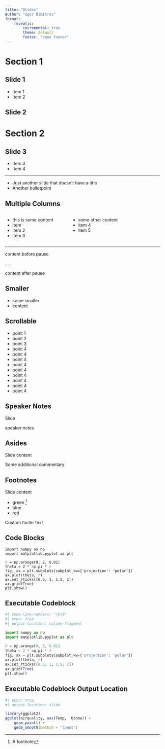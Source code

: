 ```yaml
---
title: "Slides"
author: "Igor Dimitrov"
format: 
    revealjs:
        incremental: true
        theme: default
        footer: "some footer"
---
```


# Section 1

## Slide 1

- Item 1
- Item 2

## Slide 2

# Section 2

## Slide 3

::: {.nonincremental}

- Item 3
- Item 4

:::

---

- Just another slide that doesn't have a title
- Another bulletpoint 

## Multiple Columns 

::::: {.columns}

:::: {.column width="40%"}
::: {.nonincremental}
- this is some content
- item
- item 2
- item 3
:::
::::

:::: {.column width="60%"}
::: {.nonincremental}
- some other content
- item 4
- item 5
::: 
::::

:::: 

---

content before pause

. . .

content after pause 

## Smaller {.smaller}

* some smaller
* content

## Scrollable {.scrollable .nostretch}

* point 1
* point 2
* point 3
* point 4
* point 4
* point 4
* point 4
* point 4
* point 4
* point 4
* point 4
* point 4

## Speaker Notes

Slide 

::: {.notes}
speaker notes
:::

## Asides

Slide content

::: aside
Some additional commentary
::: 

## Footnotes 

Slide content

- green ^[A footnote]
- blue
- red

::: footer
Custom footer text
:::


## Code Blocks

```.python
import numpy as np
import matplotlib.pyplot as plt

r = np.arange(0, 2, 0.01)
theta = 2 * np.pi * r
fig, ax = plt.subplots(subplot_kw={'projection': 'polar'})
ax.plot(theta, r)
ax.set_rticks([0.5, 1, 1.5, 2])
ax.grid(True)
plt.show()
```

## Executable Codeblock


```python
#| code-line-numbers: "|6|9"
#| echo: true
#| output-location: column-fragment

import numpy as np
import matplotlib.pyplot as plt

r = np.arange(0, 2, 0.01)
theta = 2 * np.pi * r
fig, ax = plt.subplots(subplot_kw={'projection': 'polar'})
ax.plot(theta, r)
ax.set_rticks([0.5, 1, 1.5, 2])
ax.grid(True)
plt.show()
```

## Executable Codeblock Output Location

```r
#| echo: true
#| output-location: slide

library(ggplot2)
ggplot(airquality, aes(Temp,  Ozone)) + 
    geom_point() + 
    geom_smooth(method = "loess")
```